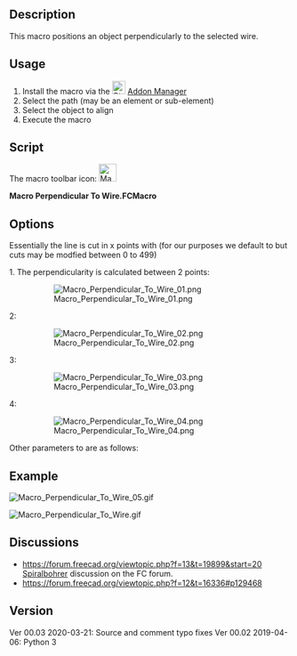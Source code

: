<languages/>
<translate>

<!--T:1-->
{{Macro
|Name=Macro Perpendicular To Wire
|Icon=Macro_Perpendicular_To_Wire.png
|Description=This macro positions an object perpendicularly to the selected wire.
|Author=Mario52
|Version=00.03
|Date=2020-03-31
|FCVersion=All
|Download=[https://wiki.freecad.org/images/0/0c/Macro_Perpendicular_To_Wire.png ToolBar Icon].
}}

==Description== <!--T:17-->

<!--T:2-->
This macro positions an object perpendicularly to the selected wire.

==Usage== <!--T:3--> 

<!--T:4-->
# Install the macro via the [[Image:Std_AddonMgr.svg|24px|link=Std_AddonMgr]] [[Std_AddonMgr|Addon Manager]]
# Select the path (may be an element or sub-element)
# Select the object to align
# Execute the macro

==Script== <!--T:5-->

<!--T:12-->
The macro toolbar icon: [[File:Macro Perpendicular To Wire.png|32px]]

</translate>
'''Macro Perpendicular To Wire.FCMacro'''

{{MacroCode|code=
# -*- coding: utf-8 -*-
__title__   = "Macro Perpendicular To Wire"
__author__  = "Mario52"
__url__     = "https://wiki.freecad.org/Macro_Perpendicular_To_Wire"
__version__ = "00.03"
__date__    = "31/03/2020"

import Draft, Part

try:
    sel = FreeCADGui.Selection.getSelection()                               # Select an object
    
    lineSelected = FreeCADGui.Selection.getSelectionEx()[0].SubObjects[0]   # first object the Path object or SubObjects
    myCircle     = sel[1]                                                   # second object
    
    pointsDirection  = []
    
    pointsDirection = lineSelected.discretize(Number=500)                   # discretize the path line first selection
    
    v=pointsDirection[0].sub(pointsDirection[1])                            # avec vecteurs 1 et 2 (direction debut ligne)
    r=App.Rotation(App.Vector(0,0,1),v)
    
    pl=FreeCAD.Placement()                                                  # placement object
    pl.Rotation.Q = r.Q
    pl.Base = pointsDirection[0]
    myCircle.Placement = pl
    
    del pointsDirection[:]
    FreeCAD.ActiveDocument.recompute()
except Exception:
    print( "Select two objects. 1:The path 2:The object to align" )

}}
<translate>

==Options== <!--T:6-->

<!--T:7-->
Essentially the line is cut in x points with {{incode|discretize()}} (for our purposes we default to {{incode|Number&#61;500}} but cuts may be modfied between  0 to 499)

</translate>
{{Code|code=
    pointsDirection = lineSelected.Shape.discretize(Number=500)             # discretize the path line first selection
}}
<translate>

<!--T:9-->
1. The perpendicularity is calculated between 2 points:

</translate>
{{Code|code=
v=pointsDirection[0].sub(pointsDirection[1])          # perpendicular of first > second point
}}

:[[File:Macro Perpendicular To Wire 01.png]]

2:

{{Code|code=
v=pointsDirection[-1].sub(pointsDirection[-2])       # perpendicular of last > before last point
pl.Base = pointsDirection[-1]                        # position base last point
}}

:[[File:Macro Perpendicular To Wire 02.png]]

3:

{{Code|code=
v=pointsDirection[100].sub(pointsDirection[101])   # perpendicular of point 100 > point 101
pl.Base = pointsDirection[100]                     # position base point 100
}}

:[[File:Macro Perpendicular To Wire 03.png]]

4:

{{Code|code=
v=pointsDirection[0].sub(pointsDirection[-1])         # perpendicular of first point > last point
pl.Base = pointsDirection[0]                          # position base first point
}}

:[[File:Macro Perpendicular To Wire 04.png]]
<translate>

<!--T:10-->
Other parameters to {{incode|discretize()}} are as follows:

</translate>
{{Code|code=
# Discretizes the edge and returns a list of points.
# Forum thread: https://forum.freecad.org/viewtopic.php?f=12&t=16336#p129468
# The function accepts keywords as argument:
# discretize(Number=n) => gives a list of 'n' equidistant points
# discretize(QuasiNumber=n) => gives a list of 'n' quasi equidistant points (is faster than the method above)
# discretize(Distance=d) => gives a list of equidistant points with distance 'd'
# discretize(Deflection=d) => gives a list of points with a maximum deflection 'd' to the edge
# discretize(QuasiDeflection=d) => gives a list of points with a maximum deflection 'd' to the edge (faster)
# discretize(Angular=a,Curvature=c,[Minimum=m]) => gives a list of points with an angular deflection of 'a'
# and a curvature deflection of 'c'. Optionally a minimum number of points
# can be set which by default is set to 2.
}}
<translate>

==Example== <!--T:13-->

</translate>
[[File:Macro Perpendicular To Wire 05.gif]]

[[File:Macro Perpendicular To Wire.gif]]
<translate>

==Discussions== <!--T:15-->

<!--T:11-->
* [[https://forum.freecad.org/viewtopic.php?f=13&t=19899&start=20 Spiralbohrer]] discussion on the FC forum.
* https://forum.freecad.org/viewtopic.php?f=12&t=16336#p129468

==Version== <!--T:14-->

<!--T:16-->
Ver 00.03 2020-03-21: Source and comment typo fixes 
Ver 00.02 2019-04-06: Python 3


</translate>